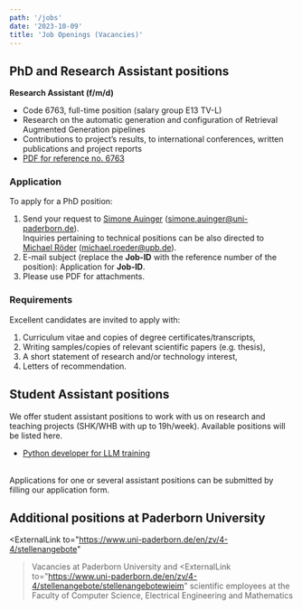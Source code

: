 ```yaml
---
path: '/jobs'
date: '2023-10-09'
title: 'Job Openings (Vacancies)'
---
```


## PhD and Research Assistant positions

**Research Assistant (f/m/d)**
  -  Code 6763, full-time position (salary group E13 TV-L)
  -  Research on the automatic generation and configuration of Retrieval Augmented Generation pipelines
  -  Contributions to project’s results, to international conferences, written publications and project reports
  -  [PDF for reference no. 6763](https://www.uni-paderborn.de/fileadmin/zv/4-4/stellenangebote/Kennziffer6763_-_Englisch.pdf)

### Application

To apply for a PhD position:

1. Send your request to [Simone Auinger](/SimoneAuinger) (<a href="mailto:simone.auinger@uni-paderborn.de">simone.auinger@uni-paderborn.de</a>).  
   Inquiries pertaining to technical positions can be also directed to [Michael Röder](/MichaelRoeder) (<a href="mailto:michael.roeder@upb.de">michael.roeder@upb.de</a>).
2. E-mail subject (replace the __Job-ID__ with the reference number of the position): Application for __Job-ID__.
3. Please use PDF for attachments.


### Requirements

Excellent candidates are invited to apply with:

1. Curriculum vitae and copies of degree certificates/transcripts,
2. Writing samples/copies of relevant scientific papers (e.g. thesis),
3. A short statement of research and/or technology interest,
4. Letters of recommendation.


## Student Assistant positions

We offer student assistant positions to work with us on research and teaching projects (SHK/WHB with up to 19h/week). Available positions will be listed here.

* [Python developer for LLM training](/jobs/StudentAssistant-Python-MERLIN-LLM)
<!--- * There is no explicit position available at the moment. However, you can still submit your application as described below. -->
<br/>
Applications for one or several assistant positions can be submitted by filling our <ExternalLink to="https://umfragen.uni-paderborn.de/index.php/143257">application form</ExternalLink>.

## Additional positions at Paderborn University

<ExternalLink
     to="https://www.uni-paderborn.de/en/zv/4-4/stellenangebote"
   >Vacancies at Paderborn University</ExternalLink> and <ExternalLink
     to="https://www.uni-paderborn.de/en/zv/4-4/stellenangebote/stellenangebotewieim"
   >scientific employees at the Faculty of Computer Science, Electrical Engineering and Mathematics</ExternalLink>
